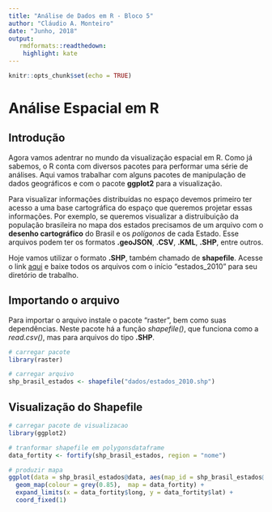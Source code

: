 ```yaml
---
title: "Análise de Dados em R - Bloco 5"
author: "Cláudio A. Monteiro"
date: "Junho, 2018"
output:
   rmdformats::readthedown:
    highlight: kate
---
```


```r
knitr::opts_chunk$set(echo = TRUE)
```

# Análise Espacial em R

## Introdução

Agora vamos adentrar no mundo da visualização espacial em R. Como já sabemos, o R conta com diversos pacotes para performar uma série de análises. Aqui vamos trabalhar com alguns pacotes de manipulação de dados geográficos e com o pacote **ggplot2** para a visualização.

Para visualizar informações distribuídas no espaço devemos primeiro ter acesso a uma base cartográfica do espaço que queremos projetar essas informações. Por exemplo, se queremos visualizar a distruibuição da população brasileira no mapa dos estados precisamos de um arquivo com o **desenho cartográfico** do Brasil e os *polígonos* de cada Estado. Esse arquivos podem ter os formatos **.geoJSON**, **.CSV**, **.KML**, **.SHP**, entre outros.

Hoje vamos utilizar o formato **.SHP**, também chamado de **shapefile**. Acesse o link [aqui](https://github.com/claudioalvesmonteiro/municipality-inovation/tree/master/Original%20Data/Geodata) e baixe todos os arquivos com o início "estados_2010" para seu diretório de trabalho.

## Importando o arquivo

Para importar o arquivo instale o pacote "raster", bem como suas dependências. Neste pacote há a função *shapefile()*, que funciona como a *read.csv()*, mas para arquivos do tipo **.SHP**.

```r
# carregar pacote
library(raster)

# carregar arquivo
shp_brasil_estados <- shapefile("dados/estados_2010.shp")
```

## Visualização do Shapefile
```r
# carregar pacote de visualizacao
library(ggplot2)

# tranformar shapefile em polygonsdataframe
data_fortity <- fortify(shp_brasil_estados, region = "nome")

# produzir mapa
ggplot(data = shp_brasil_estados@data, aes(map_id = shp_brasil_estados@data$nome)) + 
  geom_map(colour = grey(0.85),  map = data_fortity) +
  expand_limits(x = data_fortity$long, y = data_fortity$lat) +
  coord_fixed(1) 

```








